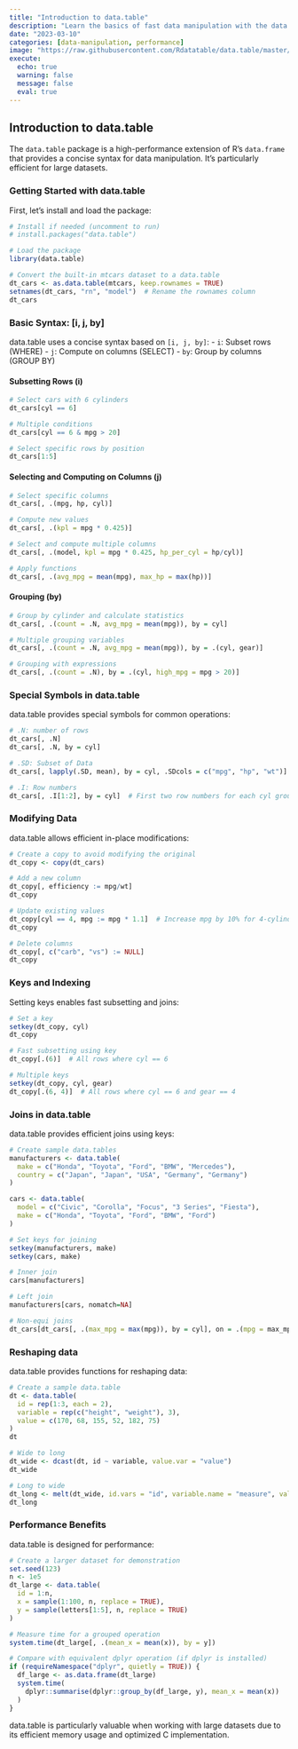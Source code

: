 ```yaml
---
title: "Introduction to data.table"
description: "Learn the basics of fast data manipulation with the data.table package in R"
date: "2023-03-10"
categories: [data-manipulation, performance]
image: "https://raw.githubusercontent.com/Rdatatable/data.table/master/vignettes/logo.png"
execute:
  echo: true
  warning: false
  message: false
  eval: true
---
```


## Introduction to data.table

The `data.table` package is a high-performance extension of R's `data.frame` that provides a concise syntax for data manipulation. It's particularly efficient for large datasets.

### Getting Started with data.table

First, let's install and load the package:

```r
# Install if needed (uncomment to run)
# install.packages("data.table")

# Load the package
library(data.table)

# Convert the built-in mtcars dataset to a data.table
dt_cars <- as.data.table(mtcars, keep.rownames = TRUE)
setnames(dt_cars, "rn", "model")  # Rename the rownames column
dt_cars
```

### Basic Syntax: \[i, j, by\]

data.table uses a concise syntax based on `[i, j, by]`: - `i`: Subset rows (WHERE) - `j`: Compute on columns (SELECT) - `by`: Group by columns (GROUP BY)

#### Subsetting Rows (i)

```r
# Select cars with 6 cylinders
dt_cars[cyl == 6]

# Multiple conditions
dt_cars[cyl == 6 & mpg > 20]

# Select specific rows by position
dt_cars[1:5]
```

#### Selecting and Computing on Columns (j)

```r
# Select specific columns
dt_cars[, .(mpg, hp, cyl)]

# Compute new values
dt_cars[, .(kpl = mpg * 0.425)]

# Select and compute multiple columns
dt_cars[, .(model, kpl = mpg * 0.425, hp_per_cyl = hp/cyl)]

# Apply functions
dt_cars[, .(avg_mpg = mean(mpg), max_hp = max(hp))]
```

#### Grouping (by)

```r
# Group by cylinder and calculate statistics
dt_cars[, .(count = .N, avg_mpg = mean(mpg)), by = cyl]

# Multiple grouping variables
dt_cars[, .(count = .N, avg_mpg = mean(mpg)), by = .(cyl, gear)]

# Grouping with expressions
dt_cars[, .(count = .N), by = .(cyl, high_mpg = mpg > 20)]
```

### Special Symbols in data.table

data.table provides special symbols for common operations:

```r
# .N: number of rows
dt_cars[, .N]
dt_cars[, .N, by = cyl]

# .SD: Subset of Data
dt_cars[, lapply(.SD, mean), by = cyl, .SDcols = c("mpg", "hp", "wt")]

# .I: Row numbers
dt_cars[, .I[1:2], by = cyl]  # First two row numbers for each cyl group
```

### Modifying Data

data.table allows efficient in-place modifications:

```r
# Create a copy to avoid modifying the original
dt_copy <- copy(dt_cars)

# Add a new column
dt_copy[, efficiency := mpg/wt]
dt_copy

# Update existing values
dt_copy[cyl == 4, mpg := mpg * 1.1]  # Increase mpg by 10% for 4-cylinder cars
dt_copy

# Delete columns
dt_copy[, c("carb", "vs") := NULL]
dt_copy
```

### Keys and Indexing

Setting keys enables fast subsetting and joins:

```r
# Set a key
setkey(dt_copy, cyl)
dt_copy

# Fast subsetting using key
dt_copy[.(6)]  # All rows where cyl == 6

# Multiple keys
setkey(dt_copy, cyl, gear)
dt_copy[.(6, 4)]  # All rows where cyl == 6 and gear == 4
```

### Joins in data.table

data.table provides efficient joins using keys:

```r
# Create sample data.tables
manufacturers <- data.table(
  make = c("Honda", "Toyota", "Ford", "BMW", "Mercedes"),
  country = c("Japan", "Japan", "USA", "Germany", "Germany")
)

cars <- data.table(
  model = c("Civic", "Corolla", "Focus", "3 Series", "Fiesta"),
  make = c("Honda", "Toyota", "Ford", "BMW", "Ford")
)

# Set keys for joining
setkey(manufacturers, make)
setkey(cars, make)

# Inner join
cars[manufacturers]

# Left join
manufacturers[cars, nomatch=NA]

# Non-equi joins
dt_cars[dt_cars[, .(max_mpg = max(mpg)), by = cyl], on = .(mpg = max_mpg, cyl)]
```

### Reshaping data

data.table provides functions for reshaping data:

```r
# Create a sample data.table
dt <- data.table(
  id = rep(1:3, each = 2),
  variable = rep(c("height", "weight"), 3),
  value = c(170, 68, 155, 52, 182, 75)
)
dt

# Wide to long
dt_wide <- dcast(dt, id ~ variable, value.var = "value")
dt_wide

# Long to wide
dt_long <- melt(dt_wide, id.vars = "id", variable.name = "measure", value.name = "value")
dt_long
```

### Performance Benefits

data.table is designed for performance:

```r
# Create a larger dataset for demonstration
set.seed(123)
n <- 1e5
dt_large <- data.table(
  id = 1:n,
  x = sample(1:100, n, replace = TRUE),
  y = sample(letters[1:5], n, replace = TRUE)
)

# Measure time for a grouped operation
system.time(dt_large[, .(mean_x = mean(x)), by = y])

# Compare with equivalent dplyr operation (if dplyr is installed)
if (requireNamespace("dplyr", quietly = TRUE)) {
  df_large <- as.data.frame(dt_large)
  system.time(
    dplyr::summarise(dplyr::group_by(df_large, y), mean_x = mean(x))
  )
}
```

data.table is particularly valuable when working with large datasets due to its efficient memory usage and optimized C implementation.
